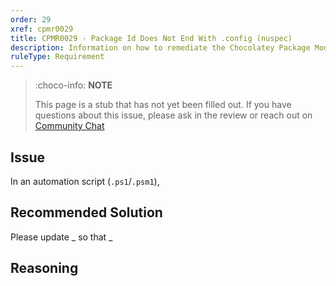 ```yaml
---
order: 29
xref: cpmr0029
title: CPMR0029 - Package Id Does Not End With .config (nuspec)
description: Information on how to remediate the Chocolatey Package Moderation Rule 0029
ruleType: Requirement
---
```


<?! Include "../../../../../shared/package-validator-rule-requirement.txt" /?>

> :choco-info: **NOTE**
>
> This page is a stub that has not yet been filled out. If you have questions about this issue, please ask in the review or reach out on [Community Chat](https://ch0.co/community)

## Issue

In an automation script (`.ps1`/`.psm1`),

## Recommended Solution

Please update _ so that _

## Reasoning
